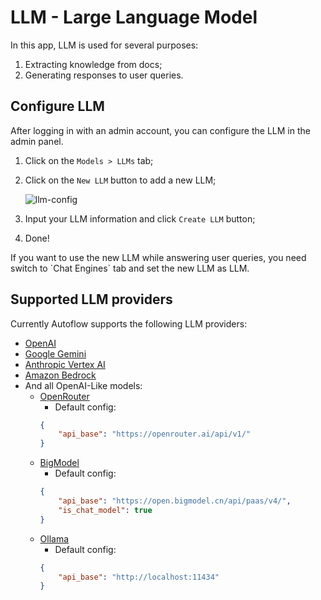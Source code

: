 # LLM - Large Language Model

In this app, LLM is used for several purposes:
1. Extracting knowledge from docs;
2. Generating responses to user queries.

## Configure LLM

After logging in with an admin account, you can configure the LLM in the admin panel.

1. Click on the `Models > LLMs` tab;
2. Click on the `New LLM` button to add a new LLM;

    ![llm-config](https://github.com/user-attachments/assets/993eec34-a99a-4acf-b4b7-a4ee8e28e3d5 "LLM Config")

3. Input your LLM information and click `Create LLM` button;
4. Done!


<Callout>
If you want to use the new LLM while answering user queries, you need switch to `Chat Engines` tab and set the new LLM as LLM.
</Callout>

## Supported LLM providers

Currently Autoflow supports the following LLM providers:

- [OpenAI](https://platform.openai.com/)
- [Google Gemini](https://gemini.google.com/)
- [Anthropic Vertex AI](https://cloud.google.com/vertex-ai/generative-ai/docs/partner-models/use-claude)
- [Amazon Bedrock](https://aws.amazon.com/bedrock/)
- And all OpenAI-Like models:
    - [OpenRouter](https://openrouter.ai/)
        - Default config:
        ```json
        {
            "api_base": "https://openrouter.ai/api/v1/"
        }
        ```
    - [BigModel](https://open.bigmodel.cn/)
        - Default config:
        ```json
        {
            "api_base": "https://open.bigmodel.cn/api/paas/v4/",
            "is_chat_model": true
        }
        ```
    - [Ollama](https://ollama.com/)
        - Default config:
        ```json
        {
            "api_base": "http://localhost:11434"
        }
        ```
